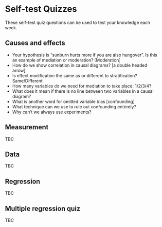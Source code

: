 # Self-test Quizzes

These self-test quiz questions can be used to test your knowledge each week.

<!-- TODO ADD QUIZ ITEMS FOR ALL SESSIONS

TODO ADD ANSWERS ON SEPARATE PAGES OR USE WEBEX
 -->

## Causes and effects {#causes-quiz}

-   Your hypothesis is "sunburn hurts more if you are also hungover". Is this an
    example of mediation or moderation? [Moderation]
-   How do we show correlation in causal diagrams? [a double headed arrow]
-   Is effect modification the same as or different to stratification?
    Same/Different
-   How many variables do we need for mediation to take place: 1/2/3/4?
-   What does it mean if there is no line between two variables in a causal
    diagram?
-   What is another word for omitted variable bias [confounding]
-   What technique can we use to rule out confounding entrirely?
-   Why can't we always use experiments?

## Measurement {#measurement-quiz}

TBC

<!--
-   When drawing diagrams, observations are drawn as `____` boxes, and latent
    variables are drawn as `____` boxes [square and rounded respectively]

-   Something about diversity/construct validity TODO

-   Something about ambiguity/discriminant validity TODO?
 -->
<!-- TODO ADD MORE QUESTIONS -->

## Data {#data-quiz}

TBC

<!-- TODO -->

## Regression {#regression-quiz}

TBC

## Multiple regression quiz {#multiple-regression-quiz}

TBC
